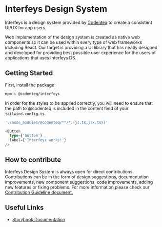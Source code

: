 
<Meta title="Welcome" />

# Interfeys Design System

Interfeys is a design system provided by [Codenteq](https://github.com/codenteq) to create a consistent UI/UX for app users.

Web implementation of the design system is created as native web components so it can be used within every type of web frameworks including React. Our target is providing a UI library that has neatly designed and developed for providing best possible user experience for the users of applications that uses Interfeys DS.

## Getting Started

First, install the package:

```bash
npm i @codenteq/interfeys
```

In order for the styles to be applied correctly, you will need to ensure that the path to @codenteq is included in the content field of your `tailwind.config.ts`.
```javascript
'./node_modules/@codenteq/**/*.{js,ts,jsx,tsx}'
```

```typescript
<Button
  type={'button'}
  label={'Interfeys works!'}
/>
```

## How to contribute
Interfeys Design System is always open for direct contributions. Contributions can be in the form of design suggestions, documentation improvements, new component suggestions, code improvements, adding new features or fixing problems. For more information please check our [Contribution Guideline document.](https://github.com/codenteq/interfeys/blob/next/CONTRIBUTING.md)

## Useful Links

* [Storybook Documentation](https://interfeys.codenteq.com/)
